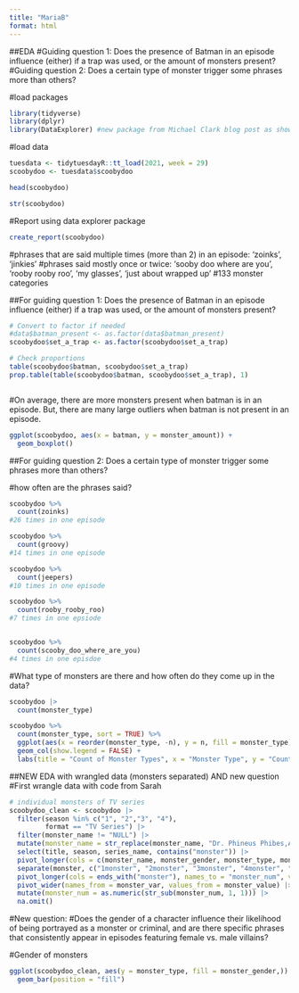 ```yaml
---
title: "MariaB"
format: html
---
```


##EDA 
#Guiding question 1: Does the presence of Batman in an episode influence (either) if a trap was used, or the amount of monsters present?
#Guiding question 2: Does a certain type of monster trigger some phrases more than others?


#load packages
```r
library(tidyverse)
library(dplyr)
library(DataExplorer) #new package from Michael Clark blog post as shown in slides
```

#load data
```r
tuesdata <- tidytuesdayR::tt_load(2021, week = 29)
scoobydoo <- tuesdata$scoobydoo
```


```r
head(scoobydoo)
```

```r
str(scoobydoo)
```

#Report using data explorer package
```r
create_report(scoobydoo)

```
#phrases that are said multiple times (more than 2) in an episode: 'zoinks', 'jinkies'
#phrases said mostly once or twice: 'sooby doo where are you', 'rooby rooby roo', 'my glasses', 'just about wrapped up' 
#133 monster categories



##For guiding question 1: Does the presence of Batman in an episode influence (either) if a trap was used, or the amount of monsters present?



```r
# Convert to factor if needed
#data$batman_present <- as.factor(data$batman_present)
scoobydoo$set_a_trap <- as.factor(scoobydoo$set_a_trap)

# Check proportions
table(scoobydoo$batman, scoobydoo$set_a_trap)
prop.table(table(scoobydoo$batman, scoobydoo$set_a_trap), 1)



```
#On average, there are more monsters present when batman is in an episode. But, there are many large outliers when batman is not present in an episode. 
```r
ggplot(scoobydoo, aes(x = batman, y = monster_amount)) +
  geom_boxplot() 

```





##For guiding question 2: Does a certain type of monster trigger some phrases more than others?

#how often are the phrases said?
```r
scoobydoo %>%
  count(zoinks)
#26 times in one episode

scoobydoo %>%
  count(groovy)
#14 times in one episode

scoobydoo %>%
  count(jeepers)
#10 times in one episode

scoobydoo %>%
  count(rooby_rooby_roo)
#7 times in one epsiode


scoobydoo %>%
  count(scooby_doo_where_are_you)
#4 times in one episdoe


```

#What type of monsters are there and how often do they come up in the data?
```r
scoobydoo |> 
  count(monster_type)
```

```r
scoobydoo %>%
  count(monster_type, sort = TRUE) %>%
  ggplot(aes(x = reorder(monster_type, -n), y = n, fill = monster_type)) +
  geom_col(show.legend = FALSE) +
  labs(title = "Count of Monster Types", x = "Monster Type", y = "Count")

```

##NEW EDA with wrangled data (monsters separated) AND new question
#First wrangle data with code from Sarah

```r
# individual monsters of TV series
scoobydoo_clean <- scoobydoo |>
  filter(season %in% c("1", "2","3", "4"),
         format == "TV Series") |>
  filter(monster_name != "NULL") |>
  mutate(monster_name = str_replace(monster_name, "Dr. Phineus Phibes,Agent 1,Agent 2,Agent 3,Agent 4,Agent 5,Agent 6,Agent 7,Agent,8,Agent,9,Agent 10,Agent 11,Agent 12,Agent 13,Dr. Trebal", "Dr. Phineus Phibes,Agent 1,Agent 2,Agent 3,Agent 4,Agent 5,Agent 6,Agent 7,Agent 8,Agent 9,Agent 10,Agent 11,Agent 12,Agent 13,Dr. Trebal")) |>
  select(title, season, series_name, contains("monster")) |>
  pivot_longer(cols = c(monster_name, monster_gender, monster_type, monster_subtype, monster_species), names_to = "monster_var", values_to = "monster") |>
  separate(monster, c("1monster", "2monster", "3monster", "4monster", "5monster", "6monster", "7monster", "8monster", "9monster", "10monster", "11monster", "12monster", "13monster", "14monster", "15monster"), sep = ",") |>
  pivot_longer(cols = ends_with("monster"), names_to = "monster_num", values_to = "monster_value") |>
  pivot_wider(names_from = monster_var, values_from = monster_value) |>
  mutate(monster_num = as.numeric(str_sub(monster_num, 1, 1))) |>
  na.omit()
```

#New question:
#Does the gender of a character influence their likelihood of being portrayed as a monster or criminal, and are there specific phrases that consistently appear in episodes featuring female vs. male villains?


#Gender of monsters
```r
ggplot(scoobydoo_clean, aes(y = monster_type, fill = monster_gender,)) + 
  geom_bar(position = "fill")
```











